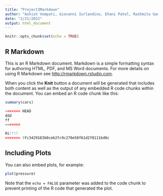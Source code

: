```yaml
---
title: "Project2Markdown"
author: "Ashish Vempati, Giovanni Iurlandino, Ehani Patel, Rashmita Gandhe, Ketaki Gaikwad"
date: "2/21/2022"
output: html_document
---
```


```r
knitr::opts_chunk$set(echo = TRUE)
```

## R Markdown

This is an R Markdown document. Markdown is a simple formatting syntax for authoring HTML, PDF, and MS Word documents. For more details on using R Markdown see <http://rmarkdown.rstudio.com>.

When you click the **Knit** button a document will be generated that includes both content as well as the output of any embedded R code chunks within the document. You can embed an R code chunk like this:

```r
summary(cars)

<<<<<<< HEAD
ddd
ff
=======

Hi!!!!
>>>>>>> 9fc3429183b0ceb2fc9c270e50f61d2f8111bd0c
```

## Including Plots

You can also embed plots, for example:

```r
plot(pressure)
```

Note that the `echo = FALSE` parameter was added to the code chunk to prevent printing of the R code that generated the plot.
